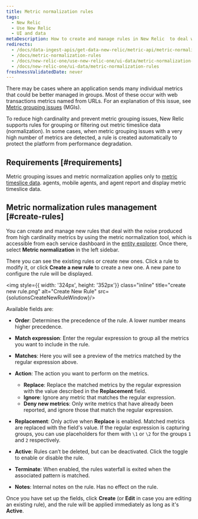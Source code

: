 ```yaml
---
title: Metric normalization rules
tags:
  - New Relic 
  - Use New Relic 
  - UI and data
metaDescription: How to create and manage rules in New Relic  to deal with noise from high cardinality metrics and prevent metric grouping issues (MGIs).
redirects:
  - /docs/data-ingest-apis/get-data-new-relic/metric-api/metric-normalization-rules
  - /docs/metric-normalization-rules
  - /docs/new-relic-one/use-new-relic-one/ui-data/metric-normalization-rules
  - /docs/new-relic-one/ui-data/metric-normalization-rules
freshnessValidatedDate: never
---
```



There may be cases where an application sends many individual metrics that could be better managed in groups. Most of these occur with web transactions metrics named from URLs. For an explanation of this issue, see [Metric grouping issues](/docs/using-new-relic/cross-product-functions/troubleshooting/metric-grouping-issues) (MGIs).

To reduce high cardinality and prevent metric grouping issues, New Relic supports rules for grouping or filtering out metric timeslice data (normalization). In some cases, when metric grouping issues with a very high number of metrics are detected, a rule is created automatically to protect the platform from performance degradation.

## Requirements [#requirements]

Metric grouping issues and metric normalization applies only to [metric timeslice data](/docs/data-apis/understand-data/new-relic-data-types/#timeslice-data). <InlinePopover type="apm" /> agents, mobile agents, and <InlinePopover type="browser" /> agent report and display metric timeslice data. 

## Metric normalization rules management [#create-rules]

You can create and manage new rules that deal with the noise produced from high cardinality metrics by using the metric normalization tool, which is accessible from each service dashboard in the [entity explorer](/docs/new-relic-solutions/new-relic-one/core-concepts/new-relic-explorer-view-performance-across-apps-services-hosts#find). Once there, select <DNT>**Metric normalization**</DNT> in the left sidebar.

There you can see the existing rules or create new ones. Click a rule to modify it, or click <DNT>**Create a new rule**</DNT> to create a new one. A new pane to configure the rule will be displayed.

<img style={{ width: '324px', height: '352px'}} class="inline" title="create new rule.png" alt="Create New Rule" src={solutionsCreateNewRuleWindow}/>

Available fields are:

* <DNT>**Order**</DNT>: Determines the precedence of the rule. A lower number means higher precedence. 
* <DNT>**Match expression**</DNT>: Enter the regular expression to group all the metrics you want to include in the rule.
* <DNT>**Matches**</DNT>: Here you will see a preview of the metrics matched by the regular expression above.
* <DNT>**Action**</DNT>: The action you want to perform on the metrics.

  * <DNT>**Replace**</DNT>: Replace the matched metrics by the regular expression with the value described in the <DNT>**Replacement**</DNT> field.
  * <DNT>**Ignore**</DNT>: Ignore any metric that matches the regular expression.
  * <DNT>**Deny new metrics**</DNT>: Only write metrics that have already been reported, and ignore those that match the regular expression.
* <DNT>**Replacement**</DNT>: Only active when <DNT>**Replace**</DNT> is enabled. Matched metrics are replaced with the field's value. If the regular expression is capturing groups, you can use placeholders for them with `\1` or `\2` for the groups `1` and `2` respectively.
* <DNT>**Active**</DNT>: Rules can’t be deleted, but can be deactivated. Click the toggle to enable or disable the rule.
* <DNT>**Terminate**</DNT>: When enabled, the rules waterfall is exited when the associated pattern is matched.
* <DNT>**Notes**</DNT>: Internal notes on the rule. Has no effect on the rule.

Once you have set up the fields, click <DNT>**Create**</DNT> (or <DNT>**Edit**</DNT> in case you are editing an existing rule), and the rule will be applied immediately as long as it's <DNT>**Active**</DNT>.
